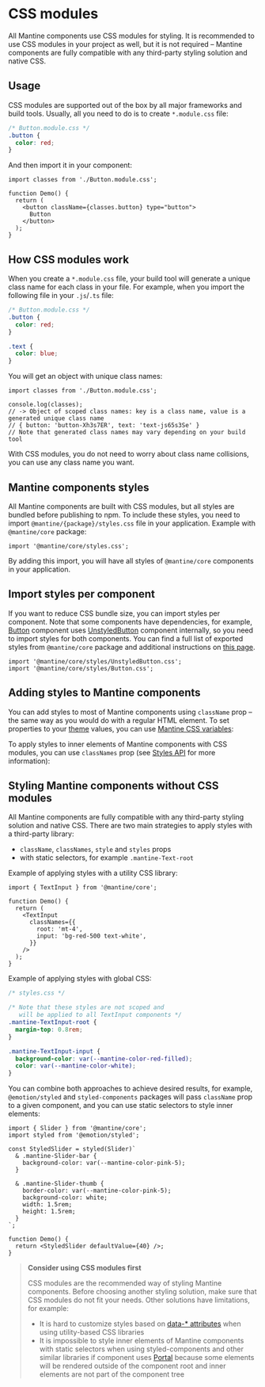 

# CSS modules

All Mantine components use CSS modules for styling.
It is recommended to use CSS modules in your project as well, but it is not required –
Mantine components are fully compatible with any third-party styling solution and native CSS.

## Usage

CSS modules are supported out of the box by all major frameworks and build tools. Usually, all you need
to do is to create `*.module.css` file:

```css
/* Button.module.css */
.button {
  color: red;
}
```

And then import it in your component:

```tsx
import classes from './Button.module.css';

function Demo() {
  return (
    <button className={classes.button} type="button">
      Button
    </button>
  );
}
```

## How CSS modules work

When you create a `*.module.css` file, your build tool will generate a unique class name for each class in your file.
For example, when you import the following file in your `.js`/`.ts` file:

```css
/* Button.module.css */
.button {
  color: red;
}

.text {
  color: blue;
}
```

You will get an object with unique class names:

```tsx
import classes from './Button.module.css';

console.log(classes);
// -> Object of scoped class names: key is a class name, value is a generated unique class name
// { button: 'button-Xh3s7ER', text: 'text-js65s3Se' }
// Note that generated class names may vary depending on your build tool
```

With CSS modules, you do not need to worry about class name collisions, you can use any class name you want.

## Mantine components styles

All Mantine components are built with CSS modules, but all styles are bundled before publishing to npm.
To include these styles, you need to import `@mantine/{package}/styles.css` file in your application.
Example with `@mantine/core` package:

```tsx
import '@mantine/core/styles.css';
```

By adding this import, you will have all styles of `@mantine/core` components in your application.

## Import styles per component

If you want to reduce CSS bundle size, you can import styles per component. Note that some components
have dependencies, for example, [Button](/components/button) component uses [UnstyledButton](/components/unstyled-button)
component internally, so you need to import styles for both components. You can find a full list of
exported styles from `@mantine/core` package and additional instructions on [this page](/styles/css-files-list).

```tsx
import '@mantine/core/styles/UnstyledButton.css';
import '@mantine/core/styles/Button.css';
```

## Adding styles to Mantine components

You can add styles to most of Mantine components using `className` prop
– the same way as you would do with a regular HTML element.
To set properties to your [theme](/theming/theme-object) values, you can use [Mantine CSS variables](/theming/css-variables):

<Demo data={StylesDemos.className} />

To apply styles to inner elements of Mantine components with CSS modules, you can use `classNames` prop
(see [Styles API](/styles/styles-api) for more information):

<Demo data={StylesDemos.classNames} />

## Styling Mantine components without CSS modules

All Mantine components are fully compatible with any third-party styling solution and native CSS.
There are two main strategies to apply styles with a third-party library:

- `className`, `classNames`, `style` and `styles` props
- with static selectors, for example `.mantine-Text-root`

Example of applying styles with a utility CSS library:

```tsx
import { TextInput } from '@mantine/core';

function Demo() {
  return (
    <TextInput
      classNames={{
        root: 'mt-4',
        input: 'bg-red-500 text-white',
      }}
    />
  );
}
```

Example of applying styles with global CSS:

```css
/* styles.css */

/* Note that these styles are not scoped and
   will be applied to all TextInput components */
.mantine-TextInput-root {
  margin-top: 0.8rem;
}

.mantine-TextInput-input {
  background-color: var(--mantine-color-red-filled);
  color: var(--mantine-color-white);
}
```

You can combine both approaches to achieve desired results, for example,
`@emotion/styled` and `styled-components` packages will pass `className` prop to
a given component, and you can use static selectors to style inner elements:

```tsx
import { Slider } from '@mantine/core';
import styled from '@emotion/styled';

const StyledSlider = styled(Slider)`
  & .mantine-Slider-bar {
    background-color: var(--mantine-color-pink-5);
  }

  & .mantine-Slider-thumb {
    border-color: var(--mantine-color-pink-5);
    background-color: white;
    width: 1.5rem;
    height: 1.5rem;
  }
`;

function Demo() {
  return <StyledSlider defaultValue={40} />;
}
```

> **Consider using CSS modules first**
>
> CSS modules are the recommended way of styling Mantine components.
> Before choosing another styling solution, make sure that CSS modules do not fit your needs.
> Other solutions have limitations, for example:
>
> - It is hard to customize styles based on [data-\* attributes](/styles/data-attributes) when using utility-based CSS libraries
> - It is impossible to style inner elements of Mantine components with static selectors when using styled-components and other similar libraries if component uses [Portal](/core/portal) because some elements will be rendered outside of the component root and inner elements are not part of the component tree
